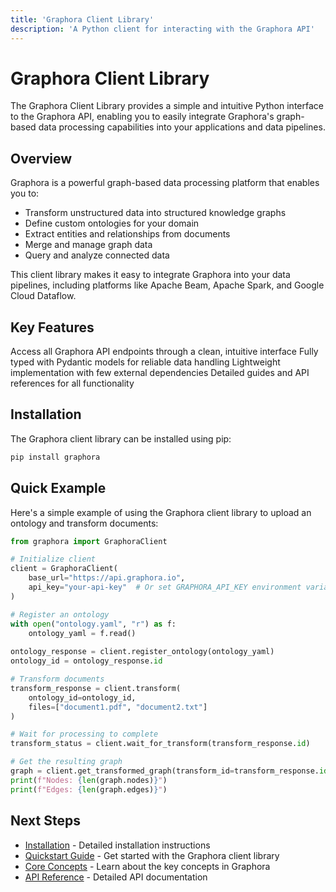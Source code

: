 ```yaml
---
title: 'Graphora Client Library'
description: 'A Python client for interacting with the Graphora API'
---
```


# Graphora Client Library

The Graphora Client Library provides a simple and intuitive Python interface to the Graphora API, enabling you to easily integrate Graphora's graph-based data processing capabilities into your applications and data pipelines.

## Overview

Graphora is a powerful graph-based data processing platform that enables you to:

- Transform unstructured data into structured knowledge graphs
- Define custom ontologies for your domain
- Extract entities and relationships from documents
- Merge and manage graph data
- Query and analyze connected data

This client library makes it easy to integrate Graphora into your data pipelines, including platforms like Apache Beam, Apache Spark, and Google Cloud Dataflow.

## Key Features

<CardGroup cols={2}>
  <Card title="Complete API Coverage" icon="globe">
    Access all Graphora API endpoints through a clean, intuitive interface
  </Card>
  <Card title="Type Safety" icon="shield-check">
    Fully typed with Pydantic models for reliable data handling
  </Card>
  <Card title="Minimal Dependencies" icon="feather">
    Lightweight implementation with few external dependencies
  </Card>
  <Card title="Comprehensive Documentation" icon="book">
    Detailed guides and API references for all functionality
  </Card>
</CardGroup>

## Installation

The Graphora client library can be installed using pip:

```bash
pip install graphora
```

## Quick Example

Here's a simple example of using the Graphora client library to upload an ontology and transform documents:

```python
from graphora import GraphoraClient

# Initialize client
client = GraphoraClient(
    base_url="https://api.graphora.io",
    api_key="your-api-key"  # Or set GRAPHORA_API_KEY environment variable
)

# Register an ontology
with open("ontology.yaml", "r") as f:
    ontology_yaml = f.read()
    
ontology_response = client.register_ontology(ontology_yaml)
ontology_id = ontology_response.id

# Transform documents
transform_response = client.transform(
    ontology_id=ontology_id,
    files=["document1.pdf", "document2.txt"]
)

# Wait for processing to complete
transform_status = client.wait_for_transform(transform_response.id)

# Get the resulting graph
graph = client.get_transformed_graph(transform_id=transform_response.id)
print(f"Nodes: {len(graph.nodes)}")
print(f"Edges: {len(graph.edges)}")
```

## Next Steps

- [Installation](/client/installation) - Detailed installation instructions
- [Quickstart Guide](/client/quickstart) - Get started with the Graphora client library
- [Core Concepts](/client/concepts/ontology) - Learn about the key concepts in Graphora
- [API Reference](/client/api/client) - Detailed API documentation
